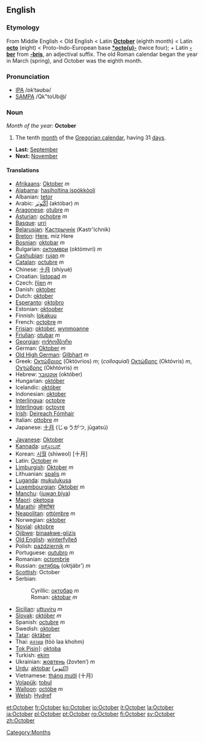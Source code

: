 ==English==
===Etymology===
From Middle English < Old English < Latin '''[[October#Latin|October]]''' (eighth month) < Latin '''[[octo]]''' (eight) < Proto-Indo-European base '''[[*octo(u)-]]''' (twice four); + Latin '''[[-ber]]''' from '''[[-bris]]''', an adjectival suffix. The old Roman calendar began the year in March (spring), and October was the eighth month.

===Pronunciation===
*[[w:IPA|IPA]] /ɒkˈtəʊbə/
*[[w:SAMPA|SAMPA]] /Qk"toUb@/

===Noun===
''Month of the year:'' '''October'''
#The tenth [[month]] of the [[Gregorian calendar]], having 31 [[day]]s.
*'''Last:''' [[September]]
*'''Next:''' [[November]]

====Translations====
{{top}}
*[[Afrikaans]]: [[Oktober]] ''m''
*[[Alabama]]: [[hasiholtina ispókkòoli]]
*Albanian: [[tetor]]
*Arabic: [[اكتوبر|أكْتُوبَر]] (aktóbar) ''m''
*[[Aragonese]]: [[otubre]] ''m''
*[[Asturian]]: [[ochobre]] ''m''
*[[Basque]]: [[urri]]
*[[Belarusian]]: [[Кастрычнік]] (Kastr'ichnik)
*[[Breton]]: [[Here#Breton|Here]], miz Here
*[[Bosnian]]: [[oktobar]] ''m''
*Bulgarian: [[октомври]] (októmvri) ''m''
*[[Cashubian]]: [[rujan]] ''m''
*[[Catalan]]: [[octubre]] ''m''
*Chinese: [[十月]] (shíyuè)
*Croatian: [[listopad]] ''m''
*Czech: [[říjen]] ''m''
*Danish: [[oktober]]
*Dutch: [[oktober]]
*[[Esperanto]]: [[oktobro]]
*Estonian: [[oktoober]]
*Finnish: [[lokakuu]]
*French: [[octobre]] ''m''
*[[Frisian]]: [[oktober]], [[wynmoanne]]
*[[Friulian]]: [[otubar]] ''m''
*[[Georgian]]: [[ოქტომბერი]]<!-- (okto?????i)-->
*German: [[Oktober]] ''m''
*[[Old High German]]: [[Gilbhart]] ''m''
*Greek: [[Οκτώβριος]] (Októvrios) ''m''; (''colloquial'') [[Οκτώβρης]] (Októvris) ''m'', [[Οχτώβρης]] (Okhtóvris) ''m''
*Hebrew: [[אוקטובר]] (október)
*Hungarian: [[október]]
*Icelandic: [[október]]
*Indonesian: [[oktober]]
*[[Interlingua]]: [[octobre]]
*[[Interlingue]]: [[octovre]]
*[[Irish]]: [[Deireach Fómhair]]
*Italian: [[ottobre]] ''m''
*Japanese: [[十月]] (じゅうがつ, jūgatsú)
{{mid}}
*[[Javanese]]: [[Oktober]]
*[[Kannada]]: [[ಅಕ್ಟೋಬರ್]]<!-- ()-->
*Korean: [[시월]] (shiweol) [十月]
*Latin: [[October#Latin|October]] ''m''
*[[Limburgish]]: [[Oktober]] ''m''
*Lithuanian: [[spalis]] ''m''
*[[Luganda]]: [[mukulukusa]]
*[[Luxembourgian]]: [[Oktober]] ''m''
*[[Manchu]]: ([[juwan biya]])
*[[Maori]]: [[oketopa]]
*[[Marathi]]: [[ऑक्टोबर]]<!-- ()-->
*[[Neapolitan]]: [[ottómbre]] ''m''
*Norwegian: [[oktober]]
*[[Novial]]: [[oktobre]]
*[[Ojibwe]]: [[binaakwe-giizis]]
*[[Old English]]: [[winterfylleð]]
*Polish: [[październik]] ''m''
*Portuguese: [[outubro]] ''m''
*Romanian: [[octombrie]]
*Russian: [[октябрь]] (oktjábr’) ''m''
*[[Scottish]]: October
*Serbian:
*:Cyrillic: [[октобар]] ''m''
*:Roman: [[oktobar]] ''m''
*[[Sicilian]]: [[uttuviru]] ''m''
*[[Slovak]]: [[október]] ''m''
*Spanish: [[octubre]] ''m''
*Swedish: [[oktober]]
*[[Tatar]]: [[öktäber]]
*Thai: [[ตุลาคม]] (tòò laa khohm)
*[[Tok Pisin]]]: [[oktoba]]
*Turkish: [[ekim]]
*Ukrainian: [[жовтень]] (žovten’) ''m''
*[[Urdu]]: [[aktobar]] ([[اکتوبر]])
*Vietnamese: [[tháng mười]] (十月)
*[[Volapük]]: [[tobul]]
*[[Walloon]]: [[octóbe]] ''m''
*[[Welsh]]: [[Hydref]]
{{bottom}}

[[Category:Months]]

[[et:October]]
[[fr:October]]
[[ko:October]]
[[io:October]]
[[it:October]]
[[la:October]]
[[ja:October]]
[[pl:October]]
[[pt:October]]
[[ro:October]]
[[fi:October]]
[[sv:October]]
[[zh:October]]